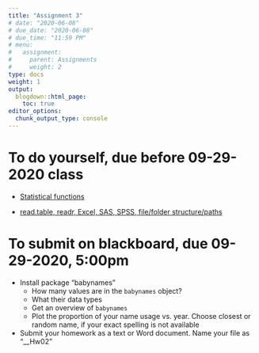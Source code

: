 ```yaml
---
title: "Assignment 3"
# date: "2020-06-08"
# due_date: "2020-06-08"
# due_time: "11:59 PM"
# menu:
#   assignment:
#     parent: Assignments
#     weight: 2
type: docs
weight: 1
output:
  blogdown::html_page:
    toc: true
editor_options: 
  chunk_output_type: console
---
```


# To do yourself, due before 09-29-2020 class

- [Statistical functions](https://geanders.github.io/RProgrammingForResearch/exploring-data-3.html)

- [read.table, readr, Excel, SAS, SPSS, file/folder structure/paths](https://geanders.github.io/RProgrammingForResearch/entering-and-cleaning-data-1.html)


# To submit on blackboard, due 09-29-2020, 5:00pm

- Install package "babynames"
    - How many values are in the `babynames` object?
    - What their data types
    - Get an overview of `babynames`
    - Plot the proportion of your name usage vs. year. Choose closest or random name, if your exact spelling is not available

- Submit your homework as a text or Word document. Name your file as "<last_name>_<first_name>_Hw02"